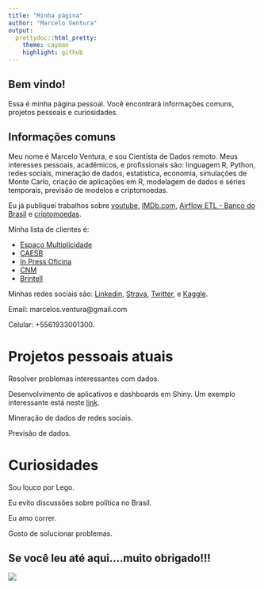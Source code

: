 ```yaml
---
title: "Minha página"
author: "Marcelo Ventura"
output:
  prettydoc::html_pretty:
    theme: cayman
    highlight: github
---
```


## Bem vindo!

Essa é minha página pessoal. Você encontrará informações comuns, projetos pessoais e curiosidades.

## Informações comuns

Meu nome é Marcelo Ventura, e sou Cientista de Dados remoto. Meus interesses pessoais, acadêmicos, e profissionais são: linguagem R, Python, redes sociais, mineração de dados, estatística, economia, simulações de Monte Carlo, criação de aplicações em R, modelagem de dados e séries temporais, previsão de modelos e criptomoedas. 

Eu já publiquei trabalhos sobre [youtube](http://ssystem08.upis.br/repositorio/media/revistas/revista_multipla/multipla41.pdf), [IMDb.com](https://onlinelibrary.wiley.com/doi/full/10.1002/asmb.2433), [Airflow ETL - Banco do Brasil](http://periodicos.uff.br/anaisdoser/article/view/29328) e [criptomoedas](https://proceedings.science/iii-ser-2018/papers/criptomoedas-e-uma-aplicacao-para-modelos-lineares-hiperbolicos?lang=pt-br). 

Minha lista de clientes é:

* [Espaço Multiplicidade](https://www.espacomultiplicidade.com.br/)
* [CAESB](https://www.caesb.df.gov.br/)
* [In Press Oficina](http://www.inpressoficina.com.br/)
* [CNM](https://www.cnm.org.br/)
* [Brintell](https://www.brintell.com/)


Minhas redes sociais são: [Linkedin]( https://www.linkedin.com/in/marcelo-ventura-8542a9a6/), [Strava]( https://www.strava.com/athletes/19622799), [Twitter]( https://www.twitter.com/marcelosventura), e [Kaggle]( https://www.kaggle.com/marceloventura).

Email: marcelos.ventura@gmail.com

Celular: +5561933001300.

# Projetos pessoais atuais

Resolver problemas interessantes com dados.

Desenvolvimento de aplicativos e dashboards em Shiny. Um exemplo interessante está neste [link](https://marcelo-ventura.shinyapps.io/twittercloud/).

Mineração de dados de redes sociais.

Previsão de dados.


# Curiosidades

Sou louco por Lego.

Eu evito discussões sobre política no Brasil.

Eu amo correr.

Gosto de solucionar problemas.

## Se você leu até aqui....muito obrigado!!!

![](https://media.giphy.com/media/OtbZhLpNLxDoc/giphy.gif)